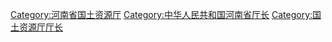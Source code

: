 [[Category:河南省国土资源厅|Category:河南省国土资源厅]]
[[Category:中华人民共和国河南省厅长|Category:中华人民共和国河南省厅长]]
[[Category:国土资源厅厅长|Category:国土资源厅厅长]]